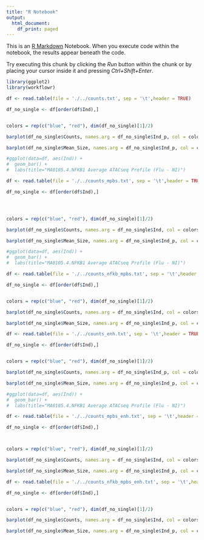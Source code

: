 ```yaml
---
title: "R Notebook"
output:
  html_document:
    df_print: paged
---
```


This is an [R Markdown](http://rmarkdown.rstudio.com) Notebook. When you execute code within the notebook, the results appear beneath the code. 

Try executing this chunk by clicking the *Run* button within the chunk or by placing your cursor inside it and pressing *Ctrl+Shift+Enter*. 


```r
library(ggplot2)
library(workflowr)
```

```r
df <- read.table(file = './../counts.txt', sep = '\t',header = TRUE)

df_no_single <- df[order(df$Ind),]


colors = rep(c("blue", "red"), dim(df_no_single)[1]/2)

barplot(df_no_single$Counts, names.arg = df_no_single$Ind_p, col = colors, main="Genome-wide ATACseq footprint counts", legend=c("Flu", "NI"), las=2)

barplot(df_no_single$Mean_Size, names.arg = df_no_single$Ind_p, col = colors, main="Genome-wide ATACseq footprint mean size", legend=c("Flu", "NI"), las=2)

#ggplot(data=df, aes(Ind)) +
#  geom_bar() +
#  labs(title="MA0105.4.NFKB1 Average ATACseq Profile (Flu - NI)")
```


```r
df <- read.table(file = './../counts_mpbs.txt', sep = '\t',header = TRUE)

df_no_single <- df[order(df$Ind),]




colors = rep(c("blue", "red"), dim(df_no_single)[1]/2)

barplot(df_no_single$Counts, names.arg = df_no_single$Ind, col = colors, main="Genome-wide Motif match counts", legend=c("Flu", "NI"), las=2)

barplot(df_no_single$Mean_Size, names.arg = df_no_single$Ind_p, col = colors, main="Genome-wide Motif match mean size", legend=c("Flu", "NI"), las=2)

#ggplot(data=df, aes(Ind)) +
#  geom_bar() +
#  labs(title="MA0105.4.NFKB1 Average ATACseq Profile (Flu - NI)")
```

```r

df <- read.table(file = './../counts_nfkb_mpbs.txt', sep = '\t',header = TRUE)

df_no_single <- df[order(df$Ind),]


colors = rep(c("blue", "red"), dim(df_no_single)[1]/2)

barplot(df_no_single$Counts, names.arg = df_no_single$Ind, col = colors, main="Genome-wide NFKB Motif match counts", legend=c("Flu", "NI"), las=2)

barplot(df_no_single$Mean_Size, names.arg = df_no_single$Ind_p, col = colors, main="Genome-wide NFKB Motif match mean size", legend=c("Flu", "NI"), las=2)

```

```r
df <- read.table(file = './../counts_enh.txt', sep = '\t',header = TRUE)

df_no_single <- df[order(df$Ind),]


colors = rep(c("blue", "red"), dim(df_no_single)[1]/2)

barplot(df_no_single$Counts, names.arg = df_no_single$Ind_p, col = colors, main="Enhancer-wide ATACseq footprint counts", legend=c("Flu", "NI"), las=2)

barplot(df_no_single$Mean_Size, names.arg = df_no_single$Ind_p, col = colors, main="Enhancer-wide ATACseq footprint mean size", legend=c("Flu", "NI"), las=2)

#ggplot(data=df, aes(Ind)) +
#  geom_bar() +
#  labs(title="MA0105.4.NFKB1 Average ATACseq Profile (Flu - NI)")
```

```r
df <- read.table(file = './../counts_mpbs_enh.txt', sep = '\t',header = TRUE)

df_no_single <- df[order(df$Ind),]



colors = rep(c("blue", "red"), dim(df_no_single)[1]/2)

barplot(df_no_single$Counts, names.arg = df_no_single$Ind, col = colors, main="Enhancer-wide Motif match counts", legend=c("Flu", "NI"), las=2)

barplot(df_no_single$Mean_Size, names.arg = df_no_single$Ind_p, col = colors, main="Enhancer-wide Motif match mean size", legend=c("Flu", "NI"), las=2)
```

```r

df <- read.table(file = './../counts_nfkb_mpbs_enh.txt', sep = '\t',header = TRUE)

df_no_single <- df[order(df$Ind),]


colors = rep(c("blue", "red"), dim(df_no_single)[1]/2)

barplot(df_no_single$Counts, names.arg = df_no_single$Ind, col = colors, main="Enhancer-wide NFKB Motif match counts", legend=c("Flu", "NI"), las=2)

barplot(df_no_single$Mean_Size, names.arg = df_no_single$Ind_p, col = colors, main="Enhancer-wide NFKB Motif match mean size", legend=c("Flu", "NI"), las=2)

```